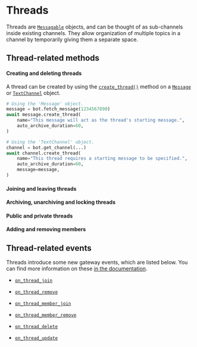 # Threads

Threads are [`Messagable`](https://docs.disnake.dev/en/latest/api.html#messageable) objects, and can be thought of as sub-channels inside
existing channels. They allow organization of multiple topics in a channel by temporarily giving them a separate space.

## Thread-related methods

#### Creating and deleting threads

A thread can be created by using the [`create_thread()`](https://docs.disnake.dev/en/latest/api.html#disnake.TextChannel.create_thread)
method on a [`Message`](https://docs.disnake.dev/en/latest/api.html#disnake.Message) or
[`TextChannel`](https://docs.disnake.dev/en/latest/api.html#disnake.TextChannel) object.

```python title="threads.py"
# Using the 'Message' object.
message = bot.fetch_message(1234567890)
await message.create_thread(
    name="This message will act as the thread's starting message.",
    auto_archive_duration=60,
)

# Using the 'TextChannel' object.
channel = bot.get_channel(...)
await channel.create_thread(
    name="This thread requires a starting message to be specified.",
    auto_archive_duration=60,
    message=message,
)
```

#### Joining and leaving threads

#### Archiving, unarchiving and locking threads

#### Public and private threads

#### Adding and removing members

## Thread-related events

Threads introduce some new gateway events, which are listed below. You can find more information on these
[in the documentation](https://docs.disnake.dev/en/latest/api.html#disnake.on_thread_join).

-   [`on_thread_join`](https://docs.disnake.dev/en/latest/api.html#disnake.on_thread_join)

-   [`on_thread_remove`](https://docs.disnake.dev/en/latest/api.html#disnake.on_thread_remove)

-   [`on_thread_member_join`](https://docs.disnake.dev/en/latest/api.html#disnake.on_thread_member_join)

-   [`on_thread_member_remove`](https://docs.disnake.dev/en/latest/api.html#disnake.on_thread_member_remove)

-   [`on_thread_delete`](https://docs.disnake.dev/en/latest/api.html#disnake.on_thread_delete)

-   [`on_thread_update`](https://docs.disnake.dev/en/latest/api.html#disnake.on_thread_update)
